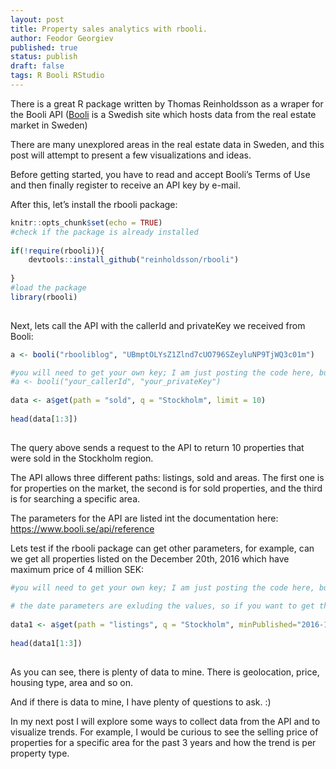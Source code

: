 ```yaml
---
layout: post
title: Property sales analytics with rbooli.
author: Feodor Georgiev
published: true
status: publish
draft: false
tags: R Booli RStudio
---
```

 
There is a great R package written by Thomas Reinholdsson as a wraper for the Booli API ([Booli](https://www.booli.se/) is a Swedish site which hosts data from the real estate market in Sweden)
 
There are many unexplored areas in the real estate data in Sweden, and this post will attempt to present a few visualizations and ideas. 
 
Before getting started, you have to read and accept Booli's Terms of Use and then finally register to receive an API key by e-mail.
 
After this, let's install the rbooli package:
 
```r
knitr::opts_chunk$set(echo = TRUE)
#check if the package is already installed
 
if(!require(rbooli)){
    devtools::install_github("reinholdsson/rbooli")
  
}
#load the package
library(rbooli)
 
```
 
Next, lets call the API with the callerId and privateKey we received from Booli:
```r
a <- booli("rbooliblog", "UBmptOLYsZ1Zlnd7cUO796SZeyluNP9TjWQ3c01m")
```
 
 
```r
 
#you will need to get your own key; I am just posting the code here, but am excluding my key
#a <- booli("your_callerId", "your_privateKey")
 
data <- a$get(path = "sold", q = "Stockholm", limit = 10)
 
head(data[1:3])
 
```
 
 
The query above sends a request to the API to return 10 properties that were sold in the Stockholm region. 
 
The API allows three different paths: listings, sold and areas. The first one is for properties on the market, the second is for sold properties, and the third is for searching a specific area. 
 
The parameters for the API are listed int the documentation here: [https://www.booli.se/api/reference](https://www.booli.se/api/reference) 
 
Lets test if the rbooli package can get other parameters, for example, can we get all properties listed on the December 20th, 2016 which have maximum price of 4 million SEK: 
 
 
```r
 
#you will need to get your own key; I am just posting the code here, but am excluding my key
 
# the date parameters are exluding the values, so if you want to get the Dec 20th, you need to do a range between 19th to the 21st to get the 20th. This is how the API is developed, I guess. 
 
data1 <- a$get(path = "listings", q = "Stockholm", minPublished="2016-12-19", maxPublished="2016-12-21",maxListPrice = "4000000", limit = 50)
 
head(data1[1:3])
 
```
 
 
As you can see, there is plenty of data to mine. There is geolocation, price, housing type, area and so on. 
 
And if there is data to mine, I have plenty of questions to ask. :)
 
In my next post I will explore some ways to collect data from the API and to visualize trends. For example, I would be curious to see the selling price of properties for a specific area for the past 3 years and how the trend is per property type. 
 
 
